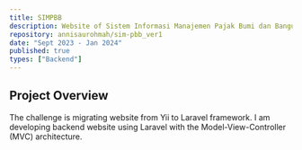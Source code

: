 ```yaml
---
title: SIMPBB
description: Website of Sistem Informasi Manajemen Pajak Bumi dan Bangunan
repository: annisaurohmah/sim-pbb_ver1
date: "Sept 2023 - Jan 2024"
published: true
types: ["Backend"]
---
```


## Project Overview
The challenge is migrating website from Yii to Laravel framework. I am developing backend website using Laravel with the Model-View-Controller (MVC) architecture. 
